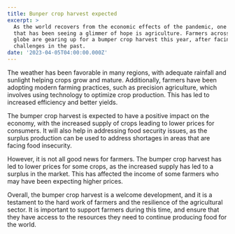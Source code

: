 ```yaml
---
title: Bunper crop harvest expected
excerpt: >
  As the world recovers from the economic effects of the pandemic, one sector
  that has been seeing a glimmer of hope is agriculture. Farmers across the
  globe are gearing up for a bumper crop harvest this year, after facing several
  challenges in the past.
date: '2023-04-05T04:00:00.000Z'
---
```


The weather has been favorable in many regions, with adequate rainfall and sunlight helping crops grow and mature. Additionally, farmers have been adopting modern farming practices, such as precision agriculture, which involves using technology to optimize crop production. This has led to increased efficiency and better yields.

The bumper crop harvest is expected to have a positive impact on the economy, with the increased supply of crops leading to lower prices for consumers. It will also help in addressing food security issues, as the surplus production can be used to address shortages in areas that are facing food insecurity.

However, it is not all good news for farmers. The bumper crop harvest has led to lower prices for some crops, as the increased supply has led to a surplus in the market. This has affected the income of some farmers who may have been expecting higher prices.

Overall, the bumper crop harvest is a welcome development, and it is a testament to the hard work of farmers and the resilience of the agricultural sector. It is important to support farmers during this time, and ensure that they have access to the resources they need to continue producing food for the world.
